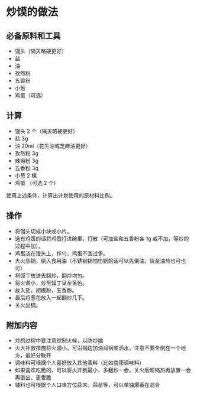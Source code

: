 # 炒馍的做法

## 必备原料和工具

* 馒头（隔天略硬更好）
* 盐
* 油
* 孜然粉
* 五香粉
* 小葱
* 鸡蛋（可选）

## 计算

* 馒头 2 个（隔天略硬更好）
* 盐 3g
* 油 20ml（花生油或芝麻油更好）
* 孜然粉 3g
* 辣椒粉 3g
* 五香粉 3g
* 小葱 2 棵
* 鸡蛋 （可选,2 个）

使用上述条件，计算出计划使用的原材料比例。

## 操作

* 将馒头切成小块或小片。
* 选有鸡蛋的话将鸡蛋打进碗里，打散（可加盐和五香粉各 1g 或不加，等炒的过程中加）。
* 鸡蛋浇在馒头上，拌匀，鸡蛋不宜过多。
* 大火热锅，倒入食用油（不锈钢锅怕伤锅的话可以先倒油，烧至油热也可也可）
* 将馍丁放进去翻炒，翻炒均匀。
* 将火调小，炒至馍丁呈金黄色。
* 放入盐，胡椒粉，五香粉。
* 最后将葱花放入一起翻炒几下。
* 关火出锅。

## 附加内容

- 炒的过程中要注意控制火候，以防炒糊
- 火大补救措施将火调小，可沿锅边加油润锅或洒水，注意不要全倒在一个地方，最好分散开
- 调味料可根据个人喜好放入其他香料（比如南德调味料）
- 如果喜欢吃脆的，可以将火开到最小，多翻炒一会，关火后趁锅热再放置一会再倒出，更香脆
- 辅料也可根据个人口味方位蒜末，蒜苗等，可以单独爆香在混合


